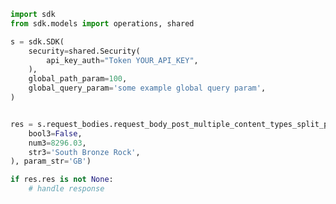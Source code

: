 ```python showLineNumbers copy filename="Request Body Post Multiple Content Types Split Param Form usage example"
import sdk
from sdk.models import operations, shared

s = sdk.SDK(
    security=shared.Security(
        api_key_auth="Token YOUR_API_KEY",
    ),
    global_path_param=100,
    global_query_param='some example global query param',
)


res = s.request_bodies.request_body_post_multiple_content_types_split_param_form(request_body=operations.RequestBodyPostMultipleContentTypesSplitParamApplicationXWwwFormUrlencoded(
    bool3=False,
    num3=8296.03,
    str3='South Bronze Rock',
), param_str='GB')

if res.res is not None:
    # handle response
```
